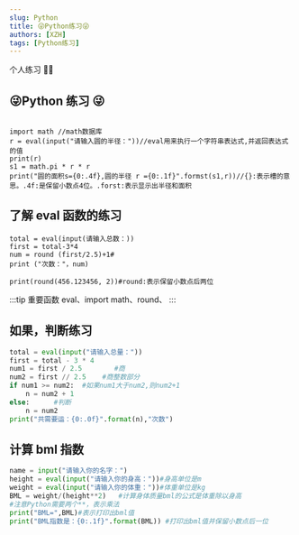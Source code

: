 ```yaml
---
slug: Python
title: 😜Python练习😜
authors: [XZH]
tags: [Python练习]
---
```


个人练习 🐱‍🚀

<!-- truncate -->

## 😜Python 练习 😜

```Py

import math //math数据库
r = eval(input("请输入圆的半径："))//eval用来执行一个字符串表达式,并返回表达式的值
print(r)
s1 = math.pi * r * r
print("圆的面积s={0:.4f},圆的半径 r ={0:.1f}".formst(s1,r))//{}:表示槽的意思。.4f:是保留小数点4位。.forst:表示显示出半径和面积

```

## 了解 eval 函数的练习

```Py
total = eval(input(请输入总数：))
first = total-3*4
num = round (first/2.5)+1#
print ("次数："，num)
```

```Py
print(round(456.123456, 2))#round:表示保留小数点后两位
```

:::tip 重要函数
eval、import math、round、
:::

## 如果，判断练习

```py
total = eval(input("请输入总量："))
first = total - 3 * 4
num1 = first / 2.5        #商
num2 = first // 2.5    #商整数部分
if num1 >= num2:  #如果num1大于num2,则num2+1
    n = num2 + 1
else:      #判断
    n = num2
print("共需要运：{0:.0f}".format(n),"次数")
```

## 计算 bml 指数

```py
name = input("请输入你的名字：")
height = eval(input("请输入你的身高："))#身高单位是m
weight = eval(input("请输入你的体重："))#体重单位是kg
BML = weight/(height**2)   #计算身体质量bml的公式是体重除以身高
#注意Python需要两个**，表示乘法
print("BML=",BML)#表示打印出bml值
print("BML指数是：{0:.1f}".format(BML)) #打印出bml值并保留小数点后一位
```
